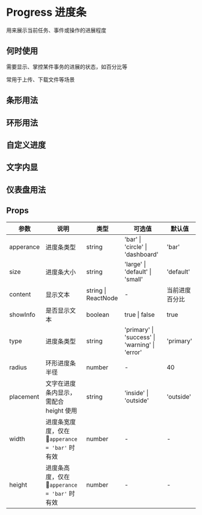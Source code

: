 # Progress 进度条

用来展示当前任务、事件或操作的进展程度

## 何时使用

需要显示、掌控某件事务的进展的状态，如百分比等

常用于上传、下载文件等场景

## 条形用法


<DemoType />

## 环形用法


<DemoCircle />

## 自定义进度


<DemoActive />

## 文字内显


<DemoWord />

## 仪表盘用法


<DemoDash />

## Props

| 参数      | 说明                                          | 类型                | 可选值                                         | 默认值         |
| --------- | --------------------------------------------- | ------------------- | ---------------------------------------------- | -------------- |
| apperance | 进度条类型                                    | string              | 'bar' \| 'circle' \| 'dashboard'               | 'bar'          |
| size      | 进度条大小                                    | string              | 'large' \| 'default' \| 'small'                | 'default'      |
| content   | 显示文本                                      | string \| ReactNode | -                                              | 当前进度百分比 |
| showInfo  | 是否显示文本                                  | boolean             | true \| false                                  | true           |
| type      | 进度条类型                                    | string              | 'primary' \| 'success' \| 'warning' \| 'error' | 'primary'      |
| radius    | 环形进度条半径                                | number              | -                                              | 40             |
| placement | 文字在进度条内显示，需配合 height 使用        | string              | 'inside' \| 'outside'                          | 'outside'      |
| width     | 进度条宽度度，仅在 `apperance = 'bar'` 时有效 | number              | -                                              | -              |
| height    | 进度条高度，仅在 `apperance = 'bar'` 时有效   | number              | -                                              | -              |
